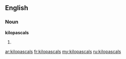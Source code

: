 ==English==

===Noun===
'''kilopascals'''

#{{plural of|kilopascal}}

[[ar:kilopascals]]
[[fr:kilopascals]]
[[my:kilopascals]]
[[ru:kilopascals]]
